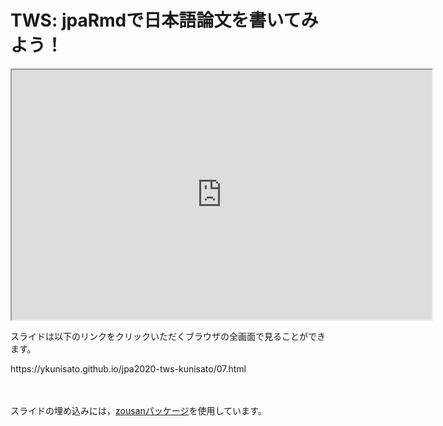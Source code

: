 # TWS: jpaRmdで日本語論文を書いてみよう！


<iframe src="https://ykunisato.github.io/ccp-lab-slide/jpa-tws-jpaRmd/07.html#1" width="672" height="400px"></iframe>


スライドは以下のリンクをクリックいただくブラウザの全画面で見ることができます。

https://ykunisato.github.io/jpa2020-tws-kunisato/07.html

<br>
<br>
スライドの埋め込みには，[zousanパッケージ](https://kazutan.github.io/blog/2017/03/embed-slide-into-rmd/)を使用しています。